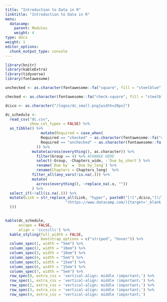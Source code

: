 ```yaml
---
title: "Introduction to Data in R"
linktitle: "Introduction to Data in R"
menu:
  datacamp:
    parent: Modules
    weight: 4
type: docs
weight: 1
editor_options: 
  chunk_output_type: console
---
```


```r
library(knitr)
library(kableExtra)
library(tidyverse)
library(fontawesome)
```

```r
unchecked <- as.character(fontawesome::fa("square", fill = "steelblue"))

checked <- as.character(fontawesome::fa("check-square", fill = "steelblue"))

dcico <- as.character("/logos/dc_small.png{width=20px}")

dc_schedule <-  
  read_csv("dc.csv",
           show_col_types = FALSE) %>%
  as_tibble() %>%
                mutate(Required = case_when(
                Required == "checked" ~ as.character(fontawesome::fa("check-circle", fill = "#428bca", height = "15px")),
                Required == "unchecked" ~ as.character(fontawesome::fa("times-circle", fill = "#d9534f", height = "15px"))
              )) %>%
            mutate(across(everything(), as.character)) %>%
              filter(Group == 4) %>% #CHANGE HERE
              select(-Group, -Chapters_wide, -`Due by_short`) %>%
              rename(`Due by` = `Due by_long`) %>%
              rename(Chapters = Chapters_long)  %>%
            filter_all(any_vars(!is.na(.))) %>% 
            mutate(
              across(everything(), ~replace_na(.x, ""))
            ) %>%
  select_if(~!all(is.na(.))) %>%
  mutate(Link = str_replace_all(Link, "hyper", paste0("[![",dcico,"](/logos/dc-ico.png 'Slack Icon'){width=20px}]",
                           "(https://www.datacamp.com/){target='_blank'}"
  )))
  
```

```r
kable(dc_schedule, 
      escape = FALSE,
      align = 'cccccllc') %>%
  kable_styling(full_width = FALSE,
                bootstrap_options = c("striped", "hover")) %>%
  column_spec(1, width = "5em") %>%
  column_spec(2, width = "10em") %>%
  column_spec(3, width = "10em") %>%
  column_spec(4, width = "5em") %>%
  column_spec(5, width = "15em") %>%
  column_spec(6, width = "15em") %>%
  column_spec(7, width = "5em") %>%
  row_spec(0, extra_css = 'vertical-align: middle !important;') %>%
  row_spec(1, extra_css = 'vertical-align: middle !important;') %>%
  row_spec(2, extra_css = 'vertical-align: middle !important;') %>%
  row_spec(3, extra_css = 'vertical-align: middle !important;') %>%
  row_spec(4, extra_css = 'vertical-align: middle !important;')
```
